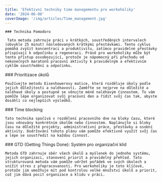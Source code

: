 ```yaml
---
title: 'Efektivní techniky time managementu pro workoholiky'
date: '2024-06-08'
coverImage: '/img/articles/Time_management.jpg'
---
```


<div class="main__post--content">
  <div>
   
    ### Technika Pomodoro

     Tato metoda zahrnuje práci v krátkých, soustředěných intervalech (obvykle 25 minut) následovaných krátkými přestávkami. Tento cyklus pomáhá zvýšit koncentraci a produktivitu, zatímco pravidelné přestávky přispívají k odpočinku a regeneraci. Právě pro workoholiky může být tento přístup osvobozující, protože je nápomocný při přechodu od nekonečných maratonů pracovní aktivity k pravidelným a efektivním cyklům soustředění a odpočinku.

  </div>
  <div>
    ### Prioritizace úkolů

    Používejte metodu Eisenhowerovy matice, která rozděluje úkoly podle jejich důležitosti a naléhavosti. Zaměřte se nejprve na důležité a naléhavé úkoly a postupně se věnujte méně naléhavým činnostem. To vám pomůže lépe organizovat svůj pracovní den a řídit svůj čas tak, abyste dosáhli co nejlepších výsledků.

  </div>
  <div>
    ### Time blocking

    Tato technika spočívá v rozdělení pracovního dne na bloky času, které jsou věnovány konkrétním úkolům nebo činnostem. Naplánujte si bloky času na důležité projekty, administrativní práce, přestávky a osobní aktivity. Dodržování tohoto plánu vám pomůže efektivně využít svůj čas a lépe se soustředit na každou činnost.

  </div>
  <div>
    ### GTD (Getting Things Done): Systém pro organizační klid

    Metoda GTD zahrnuje sběr všech úkolů a myšlenek do jednoho systému, jejich organizaci, stanovení priorit a pravidelný přehled. Tato strukturovaná metoda vám pomůže udržet pořádek ve svých úkolech a snížit stres z přepracovanosti. Pro workoholiky je toto klíčové, protože jim umožňuje mít pod kontrolou velké množství úkolů a priorit, což jim dává pocit organizace a klidu v práci.

  </div>
</div>

